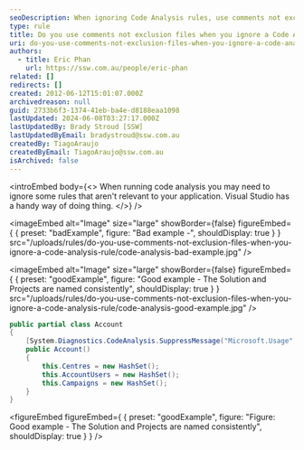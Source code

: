 ```yaml
---
seoDescription: When ignoring Code Analysis rules, use comments not exclusion files to suppress unnecessary warnings and improve code maintainability.
type: rule
title: Do you use comments not exclusion files when you ignore a Code Analysis rule?
uri: do-you-use-comments-not-exclusion-files-when-you-ignore-a-code-analysis-rule
authors:
  - title: Eric Phan
    url: https://ssw.com.au/people/eric-phan
related: []
redirects: []
created: 2012-06-12T15:01:07.000Z
archivedreason: null
guid: 2733b6f3-1374-41eb-ba4e-d8188eaa1098
lastUpdated: 2024-06-08T03:27:17.000Z
lastUpdatedBy: Brady Stroud [SSW]
lastUpdatedByEmail: bradystroud@ssw.com.au
createdBy: TiagoAraujo
createdByEmail: TiagoAraujo@ssw.com.au
isArchived: false
---
```


<introEmbed
  body={<>
When running code analysis you may need to ignore some rules that aren't relevant to your application. Visual Studio has a handy way of doing thing.
  </>}
/>

<imageEmbed
  alt="Image"
  size="large"
  showBorder={false}
  figureEmbed={ {
    preset: "badExample",
    figure: "Bad example -",
    shouldDisplay: true
  } }
  src="/uploads/rules/do-you-use-comments-not-exclusion-files-when-you-ignore-a-code-analysis-rule/code-analysis-bad-example.jpg"
/>


<imageEmbed
  alt="Image"
  size="large"
  showBorder={false}
  figureEmbed={ {
    preset: "goodExample",
    figure: "Good example - The Solution and Projects are named consistently",
    shouldDisplay: true
  } }
  src="/uploads/rules/do-you-use-comments-not-exclusion-files-when-you-ignore-a-code-analysis-rule/code-analysis-good-example.jpg"
/>


```cs
public partial class Account
{
    [System.Diagnostics.CodeAnalysis.SuppressMessage("Microsoft.Usage", "CA2214:DoNotCallOverridableMethodsInConstructors", Justification="Gold Plating")]
    public Account()
    {
        this.Centres = new HashSet();
        this.AccountUsers = new HashSet();
        this.Campaigns = new HashSet();
    }
}
```
<figureEmbed figureEmbed={ {
  preset: "goodExample",
  figure: "Figure: Good example - The Solution and Projects are named consistently",
  shouldDisplay: true
} } />
